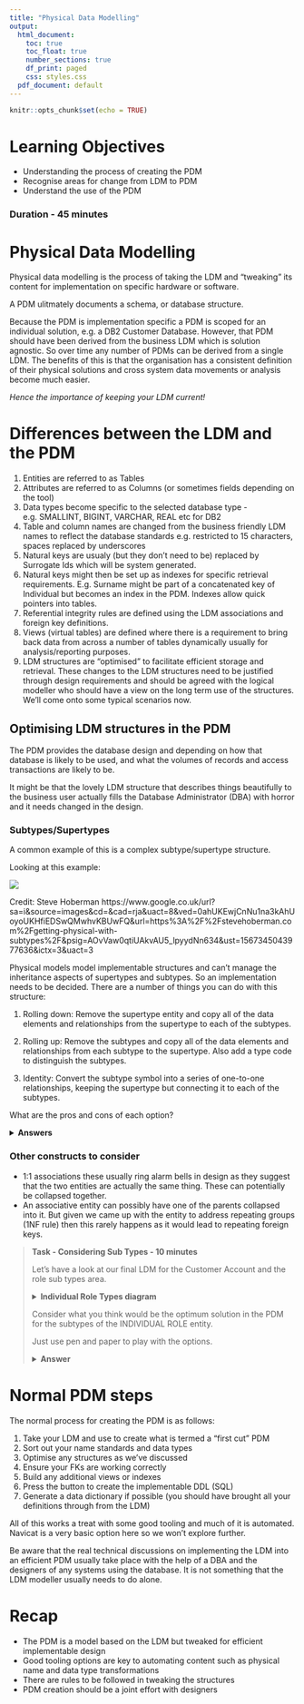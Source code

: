```yaml
---
title: "Physical Data Modelling"
output:
  html_document:
    toc: true
    toc_float: true
    number_sections: true
    df_print: paged
    css: styles.css
  pdf_document: default
---
```


```r
knitr::opts_chunk$set(echo = TRUE)
```

# Learning Objectives

* Understanding the process of creating the PDM
* Recognise areas for change from LDM to PDM
* Understand the use of the PDM

### Duration - 45 minutes

# Physical Data Modelling

Physical data modelling is the process of taking the LDM and "tweaking" its content for implementation on specific hardware or software.

A PDM ulitmately documents a schema, or database structure.

Because the PDM is implementation specific a PDM is scoped for an individual solution, e.g. a DB2 Customer Database.  However, that PDM should have been derived from the business LDM which is solution agnostic.  So over time any number of PDMs can be derived from a single LDM.  The benefits of this is that the organisation has a consistent definition of their physical solutions and cross system data movements or analysis become much easier.

*Hence the importance of keeping your LDM current!*


# Differences between the LDM and the PDM

1. Entities are referred to as Tables
2. Attributes are referred to as Columns (or sometimes fields depending on the tool)
3. Data types become specific to the selected database type - e.g. SMALLINT, BIGINT, VARCHAR, REAL etc for DB2
4. Table and column names are changed from the business friendly LDM names to reflect the database standards e.g. restricted to 15 characters, spaces replaced by underscores
5. Natural keys are usualy (but they don't need to be) replaced by Surrogate Ids which will be system generated.
6. Natural keys might then be set up as indexes for specific retrieval requirements.  E.g. Surname might be part of a concatenated key of Individual but becomes an index in the PDM. Indexes allow quick pointers into tables.
7. Referential integrity rules are defined using the LDM associations and foreign key definitions.
8. Views (virtual tables) are defined where there is a requirement to bring back data from across a number of tables dynamically usually for analysis/reporting purposes.
9. LDM structures are "optimised" to facilitate efficient storage and retrieval.  These changes to the LDM structures need to be justified through design requirements and should be agreed with the logical modeller who should have a view on the long term use of the structures.  We'll come onto some typical scenarios now.


## Optimising LDM structures in the PDM

The PDM provides the database design and depending on how that database is likely to be used, and what the volumes of records and access transactions are likely to be.

It might be that the lovely LDM structure that describes things beautifully to the business user actually fills the Database Administrator (DBA) with horror and it needs changed in the design.

### Subtypes/Supertypes

A common example of this is a complex subtype/supertype structure.

Looking at this example:

![](images/Course subtype.png)

Credit: Steve Hoberman  https://www.google.co.uk/url?sa=i&source=images&cd=&cad=rja&uact=8&ved=0ahUKEwjCnNu1na3kAhUoyoUKHfiEDSwQMwhvKBUwFQ&url=https%3A%2F%2Fstevehoberman.com%2Fgetting-physical-with-subtypes%2F&psig=AOvVaw0qtiUAkvAU5_lpyydNn634&ust=1567345043977636&ictx=3&uact=3

Physical models model implementable structures and can't manage the inheritance aspects of supertypes and subtypes. So an implementation needs to be decided.  There are a number of things you can do with this structure:

1. Rolling down: Remove the supertype entity and copy all of the data elements and relationships from the supertype to each of the subtypes.

2. Rolling up: Remove the subtypes and copy all of the data elements and relationships from each subtype to the supertype. Also add a type code to distinguish the subtypes.

3. Identity: Convert the subtype symbol into a series of one-to-one relationships, keeping the supertype but connecting it to each of the subtypes.


What are the pros and cons of each option?

<details>
<summary>**Answers**</summary>

Option 1 means that the **Learning Track** rule is retained but there is a duplicate of the *Taught At* relationship and the *Require as prerequisite* relationship would need to be moved to a new *Workshop/Workshop* relationship and added from **Workshop** to **Lecture**.

Option 2 would simplify the model but you would lose the rule that it is only a **Course** of type **Workshop** that is a prerequisite to anything and you also lose the fact that a **Learning Track** consists of many **Lectures** but only one **Workshop**. 

Option 3 makes for rather a convoluted path to get to **Workshop** or **Lecture** and without a typing on the supertype you don't know which leg to go down from the course.

Option 1 is the most common implementation option as it retains the flexibility of the subtype definitions even though it introduced duplicate structures (note this is not data duplication or redundancy).  

However, if your structures were very simple, there were not different relationships at the subtype level, and you were not expecting a plethora of new subtypes in the future then Option 2 would probably be the preferred approach.

Option 3 isn't a common implementation pattern as it introduces an extra layer of navigation.

</details>


### Other constructs to consider

* 1:1 associations these usually ring alarm bells in design as they suggest that the two entities are actually the same thing.  These can potentially be collapsed together.
* An associative entity can possibly have one of the parents collapsed into it.  But given we came up with the entity to address repeating groups (1NF rule) then this rarely happens as it would lead to repeating foreign keys.


<blockquote class = 'task'>

**Task - Considering Sub Types - 10 minutes**

Let's have a look at our final LDM for the Customer Account and the role sub types area.

<details>
<summary>**Individual Role Types diagram**</summary>

![](images/Individual Role Subtypes.png)

</details>

Consider what you think would be the optimum solution in the PDM for the subtypes of the INDIVIDUAL ROLE entity.  

Just use pen and paper to play with the options.


<details>
<summary>**Answer**</summary>

We have two possible options:
<br>
![](images/Individual Role Option 1.png)

<br>
![](images/Individual Role Option 2.png)

As we discussed before, there are pros and cons to all options but in this case the preferred solution would probably be option 1 - rolling down the supertype into the differences in attributes and relationships of the subtypes.

</details>

</blockquote>


# Normal PDM steps

The normal process for creating the PDM is as follows:

1. Take your LDM and use to create what is termed a "first cut" PDM
2. Sort out your name standards and data types
3. Optimise any structures as we've discussed
4. Ensure your FKs are working correctly 
5. Build any additional views or indexes
6. Press the button to create the implementable DDL (SQL)
7. Generate a data dictionary if possible (you should have brought all your definitions through from the LDM)

All of this works a treat with some good tooling and much of it is automated.  Navicat is a very basic option here so we won't explore further.

Be aware that the real technical discussions on implementing the LDM into an efficient PDM usually take place with the help of a DBA and the designers of any systems using the database.  It is not something that the LDM modeller usually needs to do alone.


# Recap

* The PDM is a model based on the LDM but tweaked for efficient implementable design
* Good tooling options are key to automating content such as physical name and data type transformations
* There are rules to be followed in tweaking the structures
* PDM creation should be a joint effort with designers

